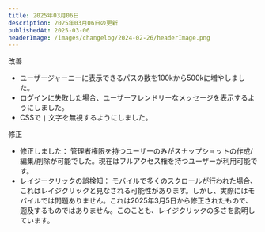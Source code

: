 ```yaml
---
title: 2025年03月06日
description: 2025年03月06日の更新
publishedAt: 2025-03-06
headerImage: /images/changelog/2024-02-26/headerImage.png
---
```

<Badge variant="noLink" className="m-0">
  <span>改善</span>
</Badge>

- ユーザージャーニーに表示できるパスの数を100kから500kに増やしました。
- ログインに失敗した場合、ユーザーフレンドリーなメッセージを表示するようにしました。
- CSSで `|` 文字を無視するようにしました。

<Badge variant="noLink" className="m-0">
  <span>修正</span>
</Badge>

- 修正しました： 管理者権限を持つユーザーのみがスナップショットの作成/編集/削除が可能でした。現在はフルアクセス権を持つユーザーが利用可能です。
- レイジークリックの誤検知： モバイルで多くのスクロールが行われた場合、これはレイジクリックと見なされる可能性があります。しかし、実際にはモバイルでは問題ありません。これは2025年3月5日から修正されたもので、遡及するものではありません。このことも、レイジクリックの多さを説明しています。